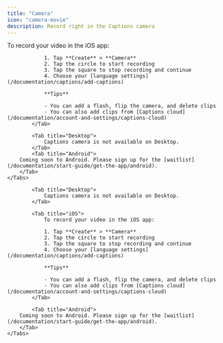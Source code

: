 ```yaml
---
title: "Camera"
icon: "camera-movie"
description: Record right in the Captions camera
---
```


<div id="ios-tab">
    <Tabs>
            <Tab title="iOS">
                To record your video in the iOS app:

                1. Tap **Create** > **Camera**
                2. Tap the circle to start recording
                3. Tap the square to stop recording and continue
                4. Choose your [language settings](/documentation/captions/add-captions)

                **Tips**

                - You can add a flash, flip the camera, and delete clips
                - You can also add clips from [Captions cloud](/documentation/account-and-settings/captions-cloud)
            </Tab>

            <Tab title="Desktop">
                Captions camera is not available on Desktop.
            </Tab>
            <Tab title="Android">
        Coming soon to Android. Please sign up for the [waitlist](/documentation/start-guide/get-the-app/android).
        </Tab>
    </Tabs>
</div>

<div id="desktop-tab">
    <Tabs>

            <Tab title="Desktop">
                Captions camera is not available on Desktop.
            </Tab>

            <Tab title="iOS">
                To record your video in the iOS app:

                1. Tap **Create** > **Camera**
                2. Tap the circle to start recording
                3. Tap the square to stop recording and continue
                4. Choose your [language settings](/documentation/captions/add-captions)

                **Tips**

                - You can add a flash, flip the camera, and delete clips
                - You can also add clips from [Captions cloud](/documentation/account-and-settings/captions-cloud)
            </Tab>

            <Tab title="Android">
        Coming soon to Android. Please sign up for the [waitlist](/documentation/start-guide/get-the-app/android).
        </Tab>
    </Tabs>
</div>